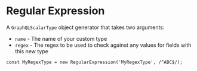 # Regular Expression

A `GraphQLScalarType` object generator that takes two arguments:

- `name` - The name of your custom type
- `regex` - The regex to be used to check against any values for fields with this new type

```
const MyRegexType = new RegularExpression('MyRegexType', /^ABC$/);
```
